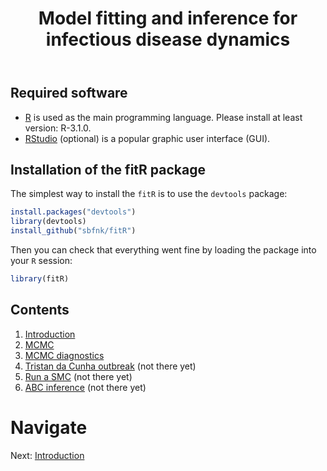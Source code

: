 % Model fitting and inference for infectious disease dynamics

## Required software
* [R](http://cran.r-project.org) is used as the main programming language. Please install at least version: R-3.1.0.
* [RStudio](http://www.rstudio.com/products/rstudio/download/) (optional) is a popular graphic user interface (GUI).

## Installation of the fitR package

The simplest way to install the `fitR` is to use the `devtools` package:

```r
install.packages("devtools")
library(devtools)
install_github("sbfnk/fitR")
```

Then you can check that everything went fine by loading the package into your `R` session:

```r
library(fitR)
```

<div>

## Contents

1. [Introduction](introduction.md)
2. [MCMC](mcmc.md)
2. [MCMC diagnostics](mcmc_diagnostics.md)
5. [Tristan da Cunha outbreak](play_with_seitl.md) (not there yet)
6. [Run a SMC](smc.md) (not there yet)
7. [ABC inference](ABC.md) (not there yet)

# Navigate
Next: [Introduction](introduction.md)

</div>
